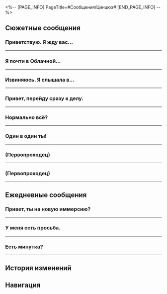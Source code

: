 <%-- [PAGE_INFO]
PageTitle=#Сообщения/Цинцюэ#
[END_PAGE_INFO] --%>
{{Сообщение Инфобокс
|id          = 1201
|Название    = ???
|Изображение = Персонаж Цинцюэ Иконка.png
|Тип         = Персонаж
|Отправитель = Цинцюэ
|ПодписьСоо  = Ты давай работай, а мне играть не мешай
|Фракция     = Лофу Сяньчжоу
}}

==Сюжетные сообщения==
===Приветствую. Я жду вас...===
{{Сообщения
|условие_получения = 
|текст =
:'''Цинцюэ:''' Приветствую. Я жду вас по просьбе Верховной провидицы.
:'''Цинцюэ:''' Уже пора.
:'''Цинцюэ:''' Я пойти пока не могу. У меня важное дело.
:'''Цинцюэ:''' [[Файл:Сообщение Qingque New Friends Bring New Joy.png|256px]]
}}
----

===Я почти в Облачной...===
{{Сообщения
|условие_получения = 
|текст =
:'''Цинцюэ:''' Я почти в Облачной переправе. Давай скорее.
:'''Цинцюэ:''' Не позволяй лентяям браться за это дело. Поторопись.
}}
----

===Извиняюсь. Я слышала в...===
{{Сообщения
|условие_получения = 
|текст =
:'''Цинцюэ:''' Извиняюсь. Я слышала в Комиссии по ремёслам, что ты {{MC|ж=помогла|м=помог}} разобраться с узлами Древа амброзии. Генерал не врал, когда сказал, что ты просто {{MC|м=благодетель|ж=благодетельница}}.
:{Выбор} Это не слишком смахивает на комплимент.
::'''(Первопроходец):''' {{MC|м=Благодетель|ж=Благодетельница}}? Это не слишком смахивает на комплимент.
::'''Цинцюэ:''' Разумеется, комплимент. Я тебе благодарна от всего сердца. Лентяям можно полентяйничать, только когда люди, у которых много дел, занимаются делом.
::'''Цинцюэ:''' Ты же вроде не новичок уже в таких делах, неужели не {{MC|ж=поняла|м=понял}} намёка, когда я тебе присылаю сообщение с кучей комплиментов?
::'''Цинцюэ:''' Намёка типа: «Хм, наверное, ей что-то от меня надо».
::{Выбор} Что тебе от меня надо?
:::'''(Первопроходец):''' Так и что тебе от меня надо?
::{Выбор} Можно притвориться, что не {{MC|ж=поняла|м=понял}}?
:::'''(Первопроходец):''' Давай так, ты удалишь сообщение, и мы сделаем вид, как будто ничего не произошло.
:::'''Цинцюэ:''' Нет!
:{Выбор} У тебя, кажется, ко мне какое-то дело?
::'''(Первопроходец):''' Давай к делу. Что тебе нужно?
::'''Цинцюэ:''' Похоже, тебе уже хорошо знакомы любезности на Сяньчжоу, и ты видишь, когда за ними последует работа.<br />Ума тебе не занимать, {{MC|ж=девушка|м=юноша}}, и, думаю, скоро ты поймёшь три моих базовых принципа, как сделать, чтобы работа приносила счастье.
::'''Цинцюэ:''' У меня к тебе просьба. Помоги, пожалуйста.
:{Выбор} Да, я {{MC|ж=такая|м=такой}}.
::'''(Первопроходец):''' Да, я {{MC|м=отважный, добрый|ж=отважная, добрая}} и люблю помогать другим.
::'''Цинцюэ:''' Здорово! Такой отважный и добрый человек мне точно поможет.
:'''Цинцюэ:''' Помнишь ученика ремесленника по имени Чэнцзе из Комиссии по ремёслам?
:{Выбор} Не могу вспомнить
::'''(Первопроходец):''' Не могу вспомнить
::'''Цинцюэ:''' Если не помнишь, не страшно. Приходи в Комиссию по ремёслам, я тебе покажу.
:{Выбор} Кажется, помню.
::'''(Первопроходец):''' Чэнцзе... Вроде помню.
::'''Цинцюэ:''' Тогда это просто.
:'''Цинцюэ:''' Меня послала сюда госпожа Верховная провидица, чтобы помочь Комиссии по ремёслам в восстановлении после катастрофы.
:'''Цинцюэ:''' Всё идёт хорошо, за исключением ситуации с Чэнцзе, которая выходит за рамки моей работы.
:'''Цинцюэ:''' Можешь приехать ко мне? Я в порту Комиссии по ремёслам.
;{Принятая миссия: Учитель и друг}
}}
----

===Привет, перейду сразу к делу.===
{{Сообщения
|условие_получения = 
|текст =
:'''Цинцюэ:''' Привет, перейду сразу к делу.
:'''Цинцюэ:''' Тебе писал мастер Чэнцзе?
:{Выбор} Кто такой Чэнцзе?
::'''(Первопроходец):''' Кто это, напомни.
::'''Цинцюэ:''' Ого, какая короткая у тебя память.
::'''Цинцюэ:''' Попробую тебе напомнить.
::'''Цинцюэ:''' Мечта учителя.
::'''Цинцюэ:''' Ученик Комиссии по ремёслам.
::'''Цинцюэ:''' Человек, работавший над своей мечтой только три дня.
::{Выбор} Я его не знаю.
:::'''(Первопроходец):''' Прости, я его не знаю.
:::'''Цинцюэ:''' Либо твоя память ограничивается семью секундами, либо ты давно с ним не {{MC|ж=говорила|м=говорил}}, либо ты {{MC|ж=устала|м=устал}} от его лени...
::{Выбор} Мы давно не говорили.
:::'''(Первопроходец):''' Я {{MC|ж=вспомнила|м=вспомнил}} его. Но мы давно не говорили.
:{Выбор} Мы давно не говорили.
::'''(Первопроходец):''' Мы давно не говорили.
:{Выбор} Он сказал ждать новостей.
::'''(Первопроходец):''' Чэнцзе сказал ждать новостей, но так ничего и не прислал.
:'''Цинцюэ:''' Я не дружу с ним близко, но раз уж он играет со мной, я озабочена его душевным состоянием...
:'''Цинцюэ:''' Он сможет играть со мной и дальше?
:'''Цинцюэ:''' В общем, давай его навестим. Буду ждать тебя в Комиссии по ремёслам.
;{Принятая миссия: Учитель и друг: продолжение II}
}}
----

===Нормально всё?===
{{Сообщения
|условие_получения = 
|текст =
:'''(Первопроходец):''' Нормально всё?
:{Выбор} Не ходи пока в Комиссию.
:'''(Первопроходец):''' Не ходи пока в Комиссию по предсказаниям, там может быть опасно.
:'''Цинцюэ:''' ?
:'''Цинцюэ:''' Не волнуйся. Я только что сама всё видела, вышла и сразу написала.
:'''Цинцюэ:''' Так что же именно произошло? Почему никто не работает?
:{Выбор} Короче, охраняй вход.
:'''(Первопроходец):''' Охраняй вход, Цинцюэ. Следи, чтобы никто не входил и не выходил из Комиссии по предсказаниям.
:'''(Первопроходец):''' Береги себя. Мы почти на месте.
:'''Цинцюэ:''' Понятно. Теперь я настоящая привратница.
}}
----

===Один в один ты!===
{{Сообщения
|условие_получения = 
|текст =
:{Выбор} (Отправить фото Цинцюэ)
:'''(Первопроходец):''' Один в один ты!
:'''(Первопроходец):''' [[Файл:Сообщение Цинцюэ 35.png|256px]]
:'''Цинцюэ:''' А в «Небесный нефрит» умеет?
:{Выбор} Вряд ли, посмотри на лапки...
::'''(Первопроходец):''' Вряд ли, посмотри на эти лапки... В них кости не удержать.
::'''Цинцюэ:''' Ну да.
:{Выбор} Об этом я не знаю.
::'''(Первопроходец):''' А в «Небесный нефрит» на космической станции играют разве? Мне кажется, что нет. Но точно не знаю.
::'''Цинцюэ:''' Жаль. Без игры и жизнь не та.
::'''Цинцюэ:''' Ох, там столько людей, легко организовать партию-другую. Жалко очень.
:'''Цинцюэ:''' Поспрашивай там, может, интересно кому.
:'''Цинцюэ:''' Если найдёшь желающих, пусть приезжают на Лофу, будем играть.
}}
----

===(Первопроходец)===
{{Сообщения
|условие_получения = 
|текст =
:'''Цинцюэ:''' (Первопроходец)
:'''Цинцюэ:''' Помоги!! Спаси!
:{Выбор} Что такое?
::'''(Первопроходец):''' Что случилось?
::'''Цинцюэ:''' Ужас, какой ужас!
:{Выбор} Так быстро всё проиграла?
::'''(Первопроходец):''' Так быстро проигралась в пух и прах?
::'''Цинцюэ:''' Как раз нет... Моя беда ещё хуже!
:'''Цинцюэ:''' Просто ужасно! А виной всему моя жадность.
:'''Цинцюэ:''' Если бы я только знала раньше, я была бы внимательнее.
:'''Цинцюэ:''' В общем, (Первопроходец), спаси меня поскорее! Мне здесь всё незнакомо, могу положиться только на тебя, {{MC|ж=сестрёнка|м=братишка}}!
:{Выбор} Где ты?
:'''(Первопроходец):''' Где ты?
:'''Цинцюэ:''' Я... А где я?
:'''Цинцюэ:''' О, я слышала, как они говорят, что мы в отеле Мира грёз.
:'''Цинцюэ:''' Поторопись, а то мне конец.
:'''Цинцюэ:''' Скорее!!!
}}
----

===(Первопроходец)===
{{Сообщения
|условие_получения = 
|текст =
:'''Цинцюэ:''' (Первопроходец)
:'''Цинцюэ:''' Беда...
:'''Цинцюэ:''' Похоже, они хотят заставить меня участвовать в каком-то странном ритуале.
:'''Цинцюэ:''' Спаси...
:{Выбор} Цинцюэ?
:'''(Первопроходец):''' Цинцюэ?
:'''(Первопроходец):''' Цинцюэ? Что случилось? Кто «они»?
}}
----

==Ежедневные сообщения==
===Привет, ты {{MC|ж=зарегистрировалась|м=зарегистрировался}} на новую иммерсию?===
{{Сообщения|текст =
:'''Цинцюэ:''' Привет, ты {{MC|ж=зарегистрировалась|м=зарегистрировался}} на новую иммерсию?
:'''Цинцюэ:''' Стань моим другом.
:{Выбор} Другом?
::'''(Первопроходец):''' Другом?
::'''Цинцюэ:''' Я зову друзьями всех, кто играет со мной в «Небесный нефрит».
::'''Цинцюэ:''' Но я говорила о новой иммерсии лисьего народа «Нефритовый дух», их я тоже зову друзьями.
:{Выбор} Иммерсия?
::'''(Первопроходец):''' Иммерсия?
::'''Цинцюэ:''' Это новая иммерсия лисьего народа «Нефритовый дух».
::'''Цинцюэ:''' Специально для игроков в «Небесный нефрит», так что это наши друзья.
:'''Цинцюэ:''' Если у тебя есть нефритовые счёты, ты тоже можешь присоединиться.
:{Выбор} А, понятно, это мобильная игра.
:'''(Первопроходец):''' А, понятно, это мобильная игра.
:'''Цинцюэ:''' ? Что такое мобильная игра? Не понимаю.
:'''Цинцюэ:''' В общем, я уже зарегистрировалась, это бесплатно.
:'''Цинцюэ:''' Теперь могу играть на работе.
:'''Цинцюэ:''' Ты идёшь? Я открою комнату для друзей.
:{Выбор} Я не умею играть.
::'''(Первопроходец):''' С удовольствием...
::'''(Первопроходец):''' Но я не умею играть в «Небесный нефрит».
::'''(Первопроходец):''' [[Файл:Стикер ГПП 07 Пом-Пом 02.png|80px|&lbrack;Плач&rbrack;]]
::'''Цинцюэ:''' Это очень просто.
::'''Цинцюэ:''' Приходи в игровой зал, научишься очень быстро.
:{Выбор} Играешь во время работы?
::'''(Первопроходец):''' Играешь в «Небесный нефрит» на работе?
::'''(Первопроходец):''' [[Файл:Стикер ГПП 07 Пом-Пом 07.png|80px|&lbrack;Недоумение&rbrack;]]
::'''Цинцюэ:''' Работа утомительна.
::'''Цинцюэ:''' Это отличный способ избавиться от стресса, попробуй.
:{Выбор} В самом деле?
:'''(Первопроходец):''' В самом деле?
:'''Цинцюэ:''' Я не вру.
:'''Цинцюэ:''' Вас столько человек на экспрессе, игроки легко найдутся.
:'''Цинцюэ:''' Научишь всех играть.
:'''Цинцюэ:''' Пришлю тебе приглашение.
:'''Цинцюэ:''' [[Файл:Стикер ГПП 07 Пом-Пом 06.png|80px|&lbrack;Одобрение&rbrack;]]
}}
----

===У меня есть просьба.===
{{Сообщения|текст =
:'''Цинцюэ:''' У меня есть просьба.
:'''Цинцюэ:''' После работы я слушала рассказ господина Сияня, но он остановился на самом интересном месте, я не могу этого вынести.
:'''Цинцюэ:''' Завтра он продолжит рассказ, но в более раннее время.
:'''Цинцюэ:''' Не знаю, успею ли добраться после работы.
:'''Цинцюэ:''' Если у меня не получится, сходишь и послушаешь за меня?
:{Выбор} Без проблем.
::'''(Первопроходец):''' Конечно.
::'''(Первопроходец):''' [[Файл:Стикер ГПП 07 Пом-Пом 06.png|80px|&lbrack;Одобрение&rbrack;]]
::'''(Первопроходец):''' Но я не {{MC|ж=слушала|м=слушал}} сегодняшний рассказ, разве я пойму то, что будет завтра?
:{Выбор} У меня нет времени.
::'''(Первопроходец):''' Завтра у меня нет времени.
::'''(Первопроходец):''' [[Файл:Стикер ГПП 07 Пом-Пом 02.png|80px|&lbrack;Плач&rbrack;]]
::'''(Первопроходец):''' И я не {{MC|ж=слушала|м=слушал}} сегодняшний рассказ, скорее всего я не пойму то, что будет завтра.
:'''Цинцюэ:''' О, сегодняшняя история об Облачном Всаднике, и, по-видимому, о поезде.
:'''Цинцюэ:''' Этот поезд похож на корабли Сяньчжоу и может путешествовать между мирами.
:{Выбор} Звучит очень знакомо.
:'''(Первопроходец):''' Звучит очень знакомо...
:'''Цинцюэ:''' Да.
:'''Цинцюэ:''' Поэтому я и прошу тебя.
:'''Цинцюэ:''' Господин Сиянь сказал, что Бог, Шагающий по облакам, однажды прибыл на планету под названием Харило.
:'''Цинцюэ:''' Но был втянут в заговор и даже сражался с огромным ауруматоном.
:'''Цинцюэ:''' Не спойлери, просто расскажи, что господин Сиянь скажет завтра.
:{Выбор} Что за Харило?
::'''(Первопроходец):''' Что за Харило?
:{Выбор} Что за ауруматон?
::'''(Первопроходец):''' Что за ауруматон?
:'''Цинцюэ:''' ...
:'''Цинцюэ:''' Так ты не знаешь?
:'''Цинцюэ:''' Ладно, похоже, мне всё же придётся прийти завтра самой.
:{Выбор} Расскажешь потом.
:'''(Первопроходец):''' Расскажешь потом.
:'''Цинцюэ:''' Хорошо!!!
:'''Цинцюэ:''' [[Файл:Стикер ГПП 07 Пом-Пом 06.png|80px|&lbrack;Одобрение&rbrack;]]
}}
----

===Есть минутка?===
{{Сообщения|текст =
:'''Цинцюэ:''' Есть минутка?
:{Выбор} [[Файл:Стикер ГПП 07 Пом-Пом 07.png|80px|&lbrack;Недоумение&rbrack;]]
:'''(Первопроходец):''' [[Файл:Стикер ГПП 07 Пом-Пом 07.png|80px|&lbrack;Недоумение&rbrack;]]
:'''Цинцюэ:''' Знаешь.
:'''Цинцюэ:''' Сегодня на работе так тихо.
:'''Цинцюэ:''' Давай поболтаем.
:{{Диалог|Предупреждение}} Ваш друг Цинцюэ не в сети
:'''(Первопроходец):''' ?
:'''(Первопроходец):''' И почему ты отключилась?
:'''(Первопроходец):''' Закончила работать?
:{{Диалог|Предупреждение}} Ваш друг Цинцюэ в сети
:'''Цинцюэ:''' За мной кто-то стоял.
:'''Цинцюэ:''' Понимаешь?
:{Выбор} Если бы тебя поймали...
::'''(Первопроходец):''' И что бы случилось?
::'''(Первопроходец):''' Если бы тебя поймали...
::'''Цинцюэ:''' Не знаю.
::'''Цинцюэ:''' Меня никогда не поймают.
::'''Цинцюэ:''' Я просто супер!
:{Выбор} Лучше работай усерднее...
::'''(Первопроходец):''' Лучше работай усерднее.
::'''(Первопроходец):''' Рискованно отлынивать от работы.
::'''Цинцюэ:''' Если не буду отлынивать...
::'''Цинцюэ:''' День, считай, прошёл зря.
::'''Цинцюэ:''' Я не могу так.
:{{Диалог|Предупреждение}} Ваш друг Цинцюэ не в сети
:{Выбор} ...
:'''(Первопроходец):''' ...
:{{Диалог|Предупреждение}} Ваш друг Цинцюэ в сети
:'''Цинцюэ:''' Я здесь.
:{{Диалог|Предупреждение}} Ваш друг Цинцюэ не в сети
:{{Диалог|Предупреждение}} Ваш друг Цинцюэ в сети
:{{Диалог|Предупреждение}} Ваш друг Цинцюэ не в сети
:{Выбор} Займись работой!
:'''(Первопроходец):''' ...
:'''(Первопроходец):''' Займись работой!
}}
----

==История изменений==
{{История изменений|3.5}}

==Навигация==
{{Сообщения Навбокс}}